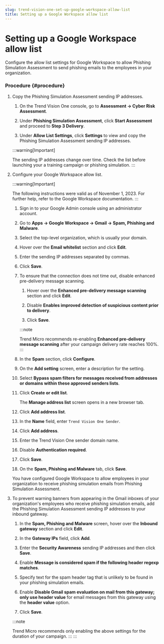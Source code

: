 ```yaml
---
slug: trend-vision-one-set-up-google-workspace-allow-list
title: Setting up a Google Workspace allow list
---
```

# Setting up a Google Workspace allow list

Configure the allow list settings for Google Workspace to allow Phishing Simulation Assessment to send phishing emails to the employees in your organization.

### Procedure {#procedure}

1.  Copy the Phishing Simulation Assessment sending IP addresses.

    1.  On the Trend Vision One console, go to **Assessment → Cyber Risk Assessment**.

    2.  Under **Phishing Simulation Assessment**, click **Start Assessment** and proceed to **Step 3 Delivery**.

    3.  Under **Allow List Settings**, click **Settings** to view and copy the Phishing Simulation Assessment sending IP addresses.

    :::warning[Important]

    The sending IP addresses change over time. Check the list before launching your a training campaign or phishing simulation.
    :::

2.  Configure your Google Workspace allow list.

    :::warning[Important]

    The following instructions were valid as of November 1, 2023. For further help, refer to the Google Workspace documentation.
    :::

    1.  Sign in to your Google Admin console using an administrator account.

    2.  Go to **Apps → Google Workspace → Gmail → Spam, Phishing and Malware**.

    3.  Select the top-level organization, which is usually your domain.

    4.  Hover over the **Email whitelist** section and click **Edit**.

    5.  Enter the sending IP addresses separated by commas.

    6.  Click **Save**.

    7.  To ensure that the connection does not time out, disable enhanced pre-delivery message scanning.

        1.  Hover over the **Enhanced pre-delivery message scanning** section and click **Edit**.

        2.  Disable **Enables improved detection of suspicious content prior to delivery**.

        3.  Click **Save**.

        :::note

        Trend Micro recommends re-enabling **Enhanced pre-delivery message scanning** after your campaign delivery rate reaches 100%.
        :::

    8.  In the **Spam** section, click **Configure**.

    9.  On the **Add setting** screen, enter a description for the setting.

    10. Select **Bypass spam filters for messages received from addresses or domains within these approved senders lists**.

    11. Click **Create or edit list**.

        The **Manage address list** screen opens in a new browser tab.

    12. Click **Add address list**.

    13. In the **Name** field, enter `Trend Vision One Sender`.

    14. Click **Add address**.

    15. Enter the Trend Vision One sender domain name.

    16. Disable **Authentication required**.

    17. Click **Save**.

    18. On the **Spam, Phishing and Malware** tab, click **Save**.

    You have configured Google Workspace to allow employees in your organization to receive phishing simulation emails from Phishing Simulation Assessment.

3.  To prevent warning banners from appearing in the Gmail inboxes of your organization's employees who receive phishing simulation emails, add the Phishing Simulation Assessment sending IP addresses to your inbound gateway.

    1.  In the **Spam, Phishing and Malware** screen, hover over the **Inbound gateway** section and click **Edit**.

    2.  In the **Gateway IPs** field, click **Add**.

    3.  Enter the **Security Awareness** sending IP addresses and then click **Save**.

    4.  Enable **Message is considered spam if the following header regexp matches**.

    5.  Specify text for the spam header tag that is unlikely to be found in your phishing simulation emails.

    6.  Enable **Disable Gmail spam evaluation on mail from this gateway; only use header value** for email messages from this gateway using the **header value** option.

    7.  Click **Save**.

    :::note

    Trend Micro recommends only enabling the above settings for the duration of your campaign.
    :::
:::
